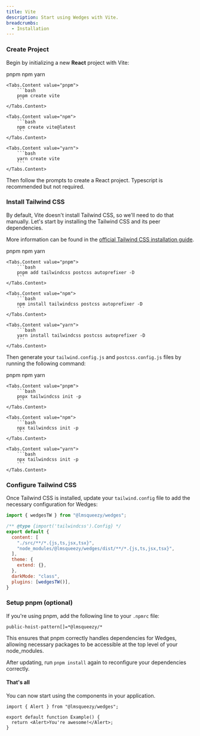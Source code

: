 ```yaml
---
title: Vite
description: Start using Wedges with Vite.
breadcrumbs:
  - Installation
---
```


<Steps>

### Create Project

Begin by initializing a new **React** project with Vite:

<Tabs variant='underlined' defaultValue='pnpm'>
    <Tabs.List>
        <Tabs.Trigger value="pnpm">pnpm</Tabs.Trigger>
        <Tabs.Trigger value="npm">npm</Tabs.Trigger>
        <Tabs.Trigger value="yarn">yarn</Tabs.Trigger>
    </Tabs.List>

    <Tabs.Content value="pnpm">
        ```bash
        pnpm create vite
        ```
    </Tabs.Content>

    <Tabs.Content value="npm">
        ```bash
        npm create vite@latest
        ```
    </Tabs.Content>

    <Tabs.Content value="yarn">
        ```bash
        yarn create vite
        ```
    </Tabs.Content>
</Tabs>

Then follow the prompts to create a React project. Typescript is recommended but not required.

### Install Tailwind CSS

By default, Vite doesn't install Tailwind CSS, so we'll need to do that manually. Let's start by installing the Tailwind CSS and its peer dependencies.

More information can be found in the <a href="https://tailwindcss.com/docs/installation/" target="_blank" rel='nofollow noreferrer'>official Tailwind CSS installation guide</a>.

<Tabs variant='underlined' defaultValue='pnpm'>
    <Tabs.List>
        <Tabs.Trigger value="pnpm">pnpm</Tabs.Trigger>
        <Tabs.Trigger value="npm">npm</Tabs.Trigger>
        <Tabs.Trigger value="yarn">yarn</Tabs.Trigger>
    </Tabs.List>

    <Tabs.Content value="pnpm">
        ```bash
        pnpm add tailwindcss postcss autoprefixer -D
        ```
    </Tabs.Content>

    <Tabs.Content value="npm">
        ```bash
        npm install tailwindcss postcss autoprefixer -D
        ```
    </Tabs.Content>

    <Tabs.Content value="yarn">
        ```bash
        yarn install tailwindcss postcss autoprefixer -D
        ```
    </Tabs.Content>
</Tabs>

Then generate your `tailwind.config.js` and `postcss.config.js` files by running the following command:

<Tabs variant='underlined' defaultValue='pnpm'>
    <Tabs.List>
        <Tabs.Trigger value="pnpm">pnpm</Tabs.Trigger>
        <Tabs.Trigger value="npm">npm</Tabs.Trigger>
        <Tabs.Trigger value="yarn">yarn</Tabs.Trigger>
    </Tabs.List>

    <Tabs.Content value="pnpm">
        ```bash
        pnpx tailwindcss init -p
        ```
    </Tabs.Content>

    <Tabs.Content value="npm">
        ```bash
        npx tailwindcss init -p
        ```
    </Tabs.Content>

    <Tabs.Content value="yarn">
        ```bash
        npx tailwindcss init -p
        ```
    </Tabs.Content>
</Tabs>

### Configure Tailwind CSS

Once Tailwind CSS is installed, update your `tailwind.config` file to add the necessary configuration for Wedges:

```js {1,7,12,13} title="tailwind.config.js"
import { wedgesTW } from "@lmsqueezy/wedges";

/** @type {import('tailwindcss').Config} */
export default {
  content: [
    "./src/**/*.{js,ts,jsx,tsx}",
    "node_modules/@lmsqueezy/wedges/dist/**/*.{js,ts,jsx,tsx}",
  ],
  theme: {
    extend: {},
  },
  darkMode: "class",
  plugins: [wedgesTW()],
}
```

### Setup pnpm (optional)

If you're using pnpm, add the following line to your `.npmrc` file:

```
public-hoist-pattern[]=*@lmsqueezy/*
```

This ensures that pnpm correctly handles dependencies for Wedges, allowing necessary packages to be accessible at the top level of your node_modules.

After updating, run `pnpm install` again to reconfigure your dependencies correctly.

#### That's all

You can now start using the components in your application.

```tsx {1,4}
import { Alert } from "@lmsqueezy/wedges";

export default function Example() {
  return <Alert>You're awesome!</Alert>;
}
```

</Steps>